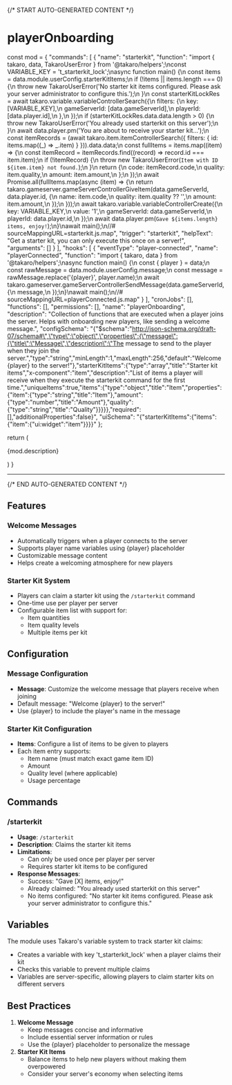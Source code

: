 {/* START AUTO-GENERATED CONTENT */}

# playerOnboarding

  const mod = {
  "commands": [
    {
      "name": "starterkit",
      "function": "import { takaro, data, TakaroUserError } from '@takaro/helpers';\nconst VARIABLE_KEY = 't_starterkit_lock';\nasync function main() {\n    const items = data.module.userConfig.starterKitItems;\n    if (!items || items.length === 0) {\n        throw new TakaroUserError('No starter kit items configured. Please ask your server administrator to configure this.');\n    }\n    const starterKitLockRes = await takaro.variable.variableControllerSearch({\n        filters: {\n            key: [VARIABLE_KEY],\n            gameServerId: [data.gameServerId],\n            playerId: [data.player.id],\n        },\n    });\n    if (starterKitLockRes.data.data.length > 0) {\n        throw new TakaroUserError('You already used starterkit on this server');\n    }\n    await data.player.pm('You are about to receive your starter kit...');\n    const itemRecords = (await takaro.item.itemControllerSearch({ filters: { id: items.map((_) => _.item) } })).data.data;\n    const fullItems = items.map((item) => {\n        const itemRecord = itemRecords.find((record) => record.id === item.item);\n        if (!itemRecord) {\n            throw new TakaroUserError(`Item with ID ${item.item} not found.`);\n        }\n        return {\n            code: itemRecord.code,\n            quality: item.quality,\n            amount: item.amount,\n        };\n    });\n    await Promise.all(fullItems.map(async (item) => {\n        return takaro.gameserver.gameServerControllerGiveItem(data.gameServerId, data.player.id, {\n            name: item.code,\n            quality: item.quality ?? '',\n            amount: item.amount,\n        });\n    }));\n    await takaro.variable.variableControllerCreate({\n        key: VARIABLE_KEY,\n        value: '1',\n        gameServerId: data.gameServerId,\n        playerId: data.player.id,\n    });\n    await data.player.pm(`Gave ${items.length} items, enjoy!`);\n}\nawait main();\n//# sourceMappingURL=starterkit.js.map",
      "trigger": "starterkit",
      "helpText": "Get a starter kit, you can only execute this once on a server!",
      "arguments": []
    }
  ],
  "hooks": [
    {
      "eventType": "player-connected",
      "name": "playerConnected",
      "function": "import { takaro, data } from '@takaro/helpers';\nasync function main() {\n    const { player } = data;\n    const rawMessage = data.module.userConfig.message;\n    const message = rawMessage.replace('{player}', player.name);\n    await takaro.gameserver.gameServerControllerSendMessage(data.gameServerId, {\n        message,\n    });\n}\nawait main();\n//# sourceMappingURL=playerConnected.js.map"
    }
  ],
  "cronJobs": [],
  "functions": [],
  "permissions": [],
  "name": "playerOnboarding",
  "description": "Collection of functions that are executed when a player joins the server. Helps with onboarding new players, like sending a welcome message.",
  "configSchema": "{\"$schema\":\"http://json-schema.org/draft-07/schema#\",\"type\":\"object\",\"properties\":{\"message\":{\"title\":\"Message\",\"description\":\"The message to send to the player when they join the server.\",\"type\":\"string\",\"minLength\":1,\"maxLength\":256,\"default\":\"Welcome {player} to the server!\"},\"starterKitItems\":{\"type\":\"array\",\"title\":\"Starter kit items\",\"x-component\":\"item\",\"description\":\"List of items a player will receive when they execute the starterkit command for the first time.\",\"uniqueItems\":true,\"items\":{\"type\":\"object\",\"title\":\"Item\",\"properties\":{\"item\":{\"type\":\"string\",\"title\":\"Item\"},\"amount\":{\"type\":\"number\",\"title\":\"Amount\"},\"quality\":{\"type\":\"string\",\"title\":\"Quality\"}}}}},\"required\":[],\"additionalProperties\":false}",
  "uiSchema": "{\"starterKitItems\":{\"items\":{\"item\":{\"ui:widget\":\"item\"}}}}"
};

  return (
    <div>
      <p>{mod.description}</p>
      <Commands commands={mod.commands} />
      <CronJobs cronJobs={mod.cronJobs} />
      <Hooks hooks={mod.hooks} />
      <Config configSchema={mod.configSchema} />
    </div>
  )
}

<Module />

---
{/* END AUTO-GENERATED CONTENT */}

## Features

### Welcome Messages

- Automatically triggers when a player connects to the server
- Supports player name variables using {player} placeholder
- Customizable message content
- Helps create a welcoming atmosphere for new players

### Starter Kit System

- Players can claim a starter kit using the `/starterkit` command
- One-time use per player per server
- Configurable item list with support for:
    - Item quantities
    - Item quality levels
    - Multiple items per kit

## Configuration

### Message Configuration

- **Message**: Customize the welcome message that players receive when joining
- Default message: "Welcome {player} to the server!"
- Use {player} to include the player's name in the message

### Starter Kit Configuration

- **Items**: Configure a list of items to be given to players
- Each item entry supports:
    - Item name (must match exact game item ID)
    - Amount
    - Quality level (where applicable)
    - Usage percentage
## Commands

### /starterkit

- **Usage**: `/starterkit`
- **Description**: Claims the starter kit items
- **Limitations**:
    - Can only be used once per player per server
    - Requires starter kit items to be configured
- **Response Messages**:
    - Success: "Gave [X] items, enjoy!"
    - Already claimed: "You already used starterkit on this server"
    - No items configured: "No starter kit items configured. Please ask your server administrator to configure this."

## Variables

The module uses Takaro's variable system to track starter kit claims:
- Creates a variable with key 't_starterkit_lock' when a player claims their kit
- Checks this variable to prevent multiple claims
- Variables are server-specific, allowing players to claim starter kits on different servers

## Best Practices

1. **Welcome Message**
    - Keep messages concise and informative
    - Include essential server information or rules
    - Use the {player} placeholder to personalize the message
2. **Starter Kit Items**
    - Balance items to help new players without making them overpowered
    - Consider your server's economy when selecting items

